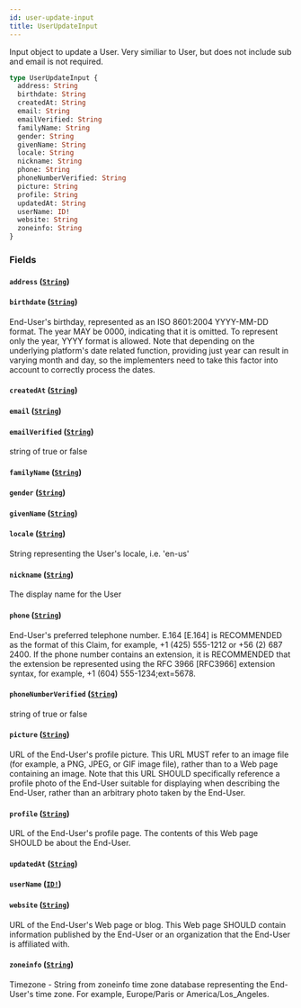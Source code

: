 ```yaml
---
id: user-update-input
title: UserUpdateInput
---
```


Input object to update a User.
Very similiar to User, but does not include sub and email is not required.

```graphql
type UserUpdateInput {
  address: String
  birthdate: String
  createdAt: String
  email: String
  emailVerified: String
  familyName: String
  gender: String
  givenName: String
  locale: String
  nickname: String
  phone: String
  phoneNumberVerified: String
  picture: String
  profile: String
  updatedAt: String
  userName: ID!
  website: String
  zoneinfo: String
}
```

### Fields

#### `address` ([`String`](/developers/shared-apis/adminidentity-api/graphql/reference/scalars/string))

#### `birthdate` ([`String`](/developers/shared-apis/adminidentity-api/graphql/reference/scalars/string))

End-User's birthday, represented as an ISO 8601:2004 YYYY-MM-DD format. The
year MAY be 0000, indicating that it is omitted. To represent only the year,
YYYY format is allowed. Note that depending on the underlying platform's date
related function, providing just year can result in varying month and day, so
the implementers need to take this factor into account to correctly process the dates.

#### `createdAt` ([`String`](/developers/shared-apis/adminidentity-api/graphql/reference/scalars/string))

#### `email` ([`String`](/developers/shared-apis/adminidentity-api/graphql/reference/scalars/string))

#### `emailVerified` ([`String`](/developers/shared-apis/adminidentity-api/graphql/reference/scalars/string))

string of true or false

#### `familyName` ([`String`](/developers/shared-apis/adminidentity-api/graphql/reference/scalars/string))

#### `gender` ([`String`](/developers/shared-apis/adminidentity-api/graphql/reference/scalars/string))

#### `givenName` ([`String`](/developers/shared-apis/adminidentity-api/graphql/reference/scalars/string))

#### `locale` ([`String`](/developers/shared-apis/adminidentity-api/graphql/reference/scalars/string))

String representing the User's locale, i.e. 'en-us'

#### `nickname` ([`String`](/developers/shared-apis/adminidentity-api/graphql/reference/scalars/string))

The display name for the User

#### `phone` ([`String`](/developers/shared-apis/adminidentity-api/graphql/reference/scalars/string))

End-User's preferred telephone number. E.164 [E.164] is RECOMMENDED as the
format of this Claim, for example, +1 (425) 555-1212 or +56 (2) 687 2400. If
the phone number contains an extension, it is RECOMMENDED that the extension
be represented using the RFC 3966 [RFC3966] extension syntax, for example, +1
(604) 555-1234;ext=5678.

#### `phoneNumberVerified` ([`String`](/developers/shared-apis/adminidentity-api/graphql/reference/scalars/string))

string of true or false

#### `picture` ([`String`](/developers/shared-apis/adminidentity-api/graphql/reference/scalars/string))

URL of the End-User's profile picture. This URL MUST refer to an image file
(for example, a PNG, JPEG, or GIF image file), rather than to a Web page
containing an image. Note that this URL SHOULD specifically reference a
profile photo of the End-User suitable for displaying when describing the
End-User, rather than an arbitrary photo taken by the End-User.

#### `profile` ([`String`](/developers/shared-apis/adminidentity-api/graphql/reference/scalars/string))

URL of the End-User's profile page. The contents of this Web page SHOULD be about the End-User.

#### `updatedAt` ([`String`](/developers/shared-apis/adminidentity-api/graphql/reference/scalars/string))

#### `userName` ([`ID!`](/developers/shared-apis/adminidentity-api/graphql/reference/scalars/id))

#### `website` ([`String`](/developers/shared-apis/adminidentity-api/graphql/reference/scalars/string))

URL of the End-User's Web page or blog. This Web page SHOULD contain
information published by the End-User or an organization that the End-User is
affiliated with.

#### `zoneinfo` ([`String`](/developers/shared-apis/adminidentity-api/graphql/reference/scalars/string))

Timezone - String from zoneinfo time zone database representing the End-User's
time zone. For example, Europe/Paris or America/Los_Angeles.
